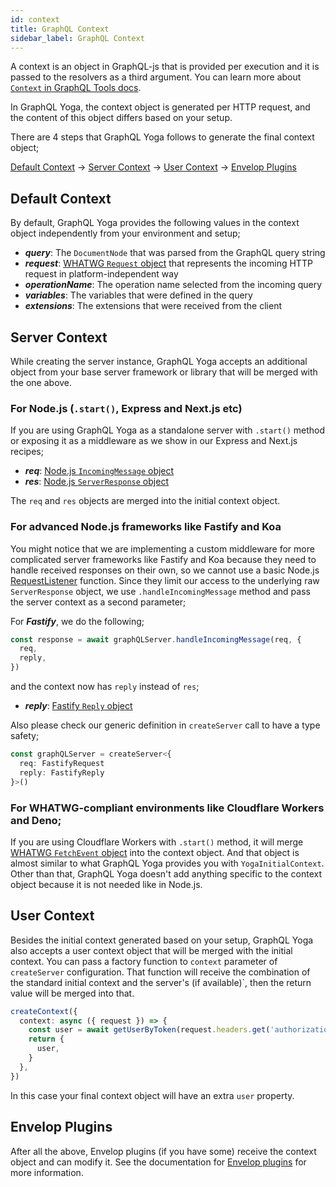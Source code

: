 ```yaml
---
id: context
title: GraphQL Context
sidebar_label: GraphQL Context
---
```


A context is an object in GraphQL-js that is provided per execution and it is passed to the resolvers as a third argument. You can learn more about [`Context` in GraphQL Tools docs](https://www.graphql-tools.com/docs/connectors).

In GraphQL Yoga, the context object is generated per HTTP request, and the content of this object differs based on your setup.

There are 4 steps that GraphQL Yoga follows to generate the final context object;

[Default Context](#default-context) -> [Server Context](#server-context) -> [User Context](#user-context) -> [Envelop Plugins](#envelop-plugins)

## Default Context

By default, GraphQL Yoga provides the following values in the context object independently from your environment and setup;

- **_query_**: The `DocumentNode` that was parsed from the GraphQL query string
- **_request_**: [WHATWG `Request` object](https://developer.mozilla.org/en-US/docs/Web/API/Request) that represents the incoming HTTP request in platform-independent way
- **_operationName_**: The operation name selected from the incoming query
- **_variables_**: The variables that were defined in the query
- **_extensions_**: The extensions that were received from the client

## Server Context

While creating the server instance, GraphQL Yoga accepts an additional object from your base server framework or library that will be merged with the one above.

### For Node.js (`.start()`, Express and Next.js etc)

If you are using GraphQL Yoga as a standalone server with `.start()` method or exposing it as a middleware as we show in our Express and Next.js recipes;

- **_req_**: [Node.js `IncomingMessage` object](https://nodejs.org/api/http.html#http_class_http_incomingmessage)
- **_res_**: [Node.js `ServerResponse` object](https://nodejs.org/api/http.html#http_class_http_serverresponse)

The `req` and `res` objects are merged into the initial context object.

### For advanced Node.js frameworks like Fastify and Koa

You might notice that we are implementing a custom middleware for more complicated server frameworks like Fastify and Koa because they need to handle received responses on their own, so we cannot use a basic Node.js [RequestListener](https://nodejs.org/api/http.html#http_class_http_incomingmessage) function.
Since they limit our access to the underlying raw `ServerResponse` object, we use `.handleIncomingMessage` method and pass the server context as a second parameter;

For **_Fastify_**, we do the following;

```ts
const response = await graphQLServer.handleIncomingMessage(req, {
  req,
  reply,
})
```

and the context now has `reply` instead of `res`;

- **_reply_**: [Fastify `Reply` object](https://www.fastify.io/docs/latest/Reply/)

Also please check our generic definition in `createServer` call to have a type safety;

```ts
const graphQLServer = createServer<{
  req: FastifyRequest
  reply: FastifyReply
}>()
```

### For WHATWG-compliant environments like Cloudflare Workers and Deno;

If you are using Cloudflare Workers with `.start()` method, it will merge [WHATWG `FetchEvent` object](https://developer.mozilla.org/en-US/docs/Web/API/FetchEvent) into the context object.
And that object is almost similar to what GraphQL Yoga provides you with `YogaInitialContext`. Other than that, GraphQL Yoga doesn't add anything specific to the context object because it is not needed like in Node.js.

## User Context

Besides the initial context generated based on your setup, GraphQL Yoga also accepts a user context object that will be merged with the initial context.
You can pass a factory function to `context` parameter of `createServer` configuration. That function will receive the combination of the standard initial context and the server's (if available)`, then the return value will be merged into that.

```ts
createContext({
  context: async ({ request }) => {
    const user = await getUserByToken(request.headers.get('authorization'))
    return {
      user,
    }
  },
})
```

In this case your final context object will have an extra `user` property.

## Envelop Plugins

After all the above, Envelop plugins (if you have some) receive the context object and can modify it.
See the documentation for [Envelop plugins](/envelop-plugins) for more information.
